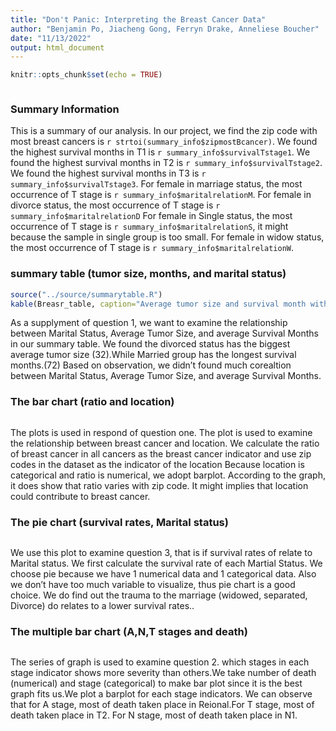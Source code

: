 ```yaml
---
title: "Don't Panic: Interpreting the Breast Cancer Data"
author: "Benjamin Po, Jiacheng Gong, Ferryn Drake, Anneliese Boucher"
date: "11/13/2022"
output: html_document
---
```


```r
knitr::opts_chunk$set(echo = TRUE)
```

```r

```

### Summary Information

This is a summary of our analysis. In our project, we find the zip code with most breast cancers is `r strtoi(summary_info$zipmostBcancer)`. We found the highest survival months in T1 is `r summary_info$survivalTstage1`. We found the highest survival months in T2 is `r summary_info$survivalTstage2`. We found the highest survival months in T3 is `r summary_info$survivalTstage3`. For female in marriage status, the most occurrence of T stage is `r summary_info$maritalrelationM`. For female in divorce status, the most occurrence of T stage is `r summary_info$maritalrelationD` For female in Single status, the most occurrence of T stage is `r summary_info$maritalrelationS`, it might because the sample in single group is too small. For female in widow status, the most occurrence of T stage is 
`r summary_info$maritalrelationW`.


### summary table (tumor size, months, and marital status)

```r
source("../source/summarytable.R")
kable(Breasr_table, caption="Average tumor size and survival month with Marital Status") %>%            kable_styling(bootstrap_options = "striped", full_width = F)

```

As a supplyment of question 1, we want to examine the relationship between Marital Status, Average Tumor Size, and average Survival Months in our summary table. We found the divorced status has the biggest average tumor size (32).While Married group has the longest survival months.(72) Based on observation, we didn't found much corealtion between Marital Status, Average Tumor Size, and average Survival Months.

### The bar chart (ratio and location)

```r

```

The plots is used in respond of question one. The plot is used to examine the relationship between breast cancer and location. We calculate the ratio of breast cancer in all cancers as the breast cancer indicator and use zip codes in the dataset as the indicator of the location Because location is categorical and ratio is numerical, we adopt barplot. According to the graph, it does show that ratio varies with zip code. It might implies that location could contribute to breast cancer.

### The pie chart (survival rates, Marital status)

```r

```

We use this plot to examine question 3, that is if survival rates of relate to Marital status. We first calculate the survival rate of each Martial Status. We choose pie because we have 1 numerical data and 1 categorical data. Also we don't have too much variable to visualize, thus pie chart is a good choice. We do find out the trauma to the marriage (widowed, separated, Divorce) do relates to a lower survival rates..

### The multiple bar chart (A,N,T stages and death)

```r

```

The series of graph is used to examine question 2. which stages in each stage indicator shows more severity than others.We take number of death (numerical) and stage (categorical) to make bar plot since it is the best graph fits us.We plot a barplot for each stage indicators. We can observe that for A stage, most of death taken place in Reional.For T stage, most of death taken place in T2. For N stage, most of death taken place in N1.
